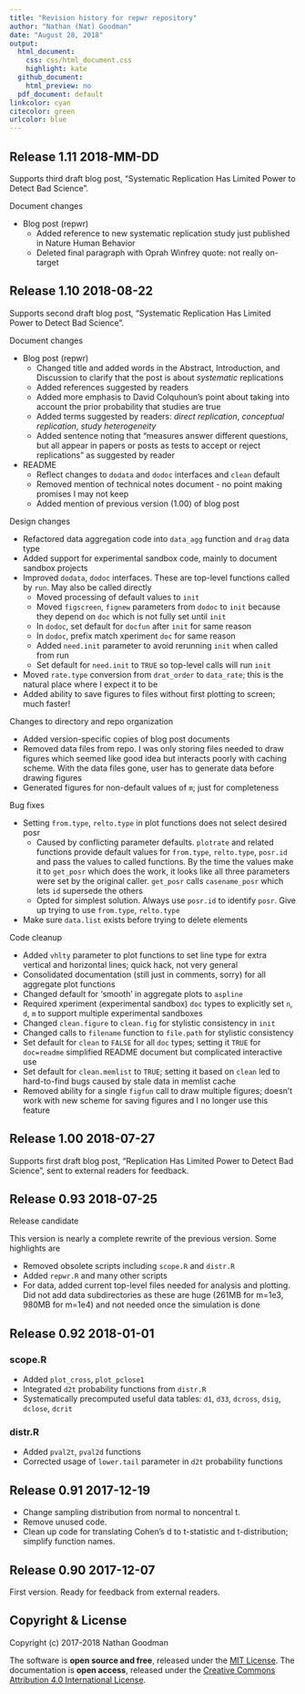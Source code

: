 ```yaml
---
title: "Revision history for repwr repository"
author: "Nathan (Nat) Goodman"
date: "August 28, 2018"
output:
  html_document:
    css: css/html_document.css
    highlight: kate
  github_document:
    html_preview: no
  pdf_document: default
linkcolor: cyan
citecolor: green
urlcolor: blue
---
```

<!-- NEWS.md is generated from NEWS.Rmd. Please edit that file -->

## Release 1.11 2018-MM-DD

Supports third draft blog post, "Systematic Replication Has Limited Power to Detect Bad Science".

Document changes

- Blog post (repwr)
    - Added reference to new systematic replication study just published in Nature Human Behavior
    - Deleted final paragraph with Oprah Winfrey quote: not really on-target

## Release 1.10 2018-08-22

Supports second draft blog post, "Systematic Replication Has Limited Power to Detect Bad Science".

Document changes

- Blog post (repwr)
    - Changed title and added words in the Abstract, Introduction, and Discussion to clarify that the post is about *systematic* replications
    - Added references suggested by readers
    - Added more emphasis to David Colquhoun's point about taking into account the prior probability that studies are true 
    - Added terms suggested by readers: *direct replication*, *conceptual replication*, *study heterogeneity*
    - Added sentence noting that "measures answer different questions, but all appear in papers or posts as tests to accept or reject replications" as suggested by reader

- README
    - Reflect changes to `dodata` and `dodoc` interfaces and `clean` default
    - Removed mention of technical notes document - no point making promises I may not keep
    - Added mention of previous version (1.00) of blog post

Design changes

- Refactored data aggregation code into `data_agg` function and `drag` data type
- Added support for experimental sandbox code, mainly to document sandbox projects
- Improved `dodata`, `dodoc` interfaces. These are top-level functions called by `run`. May also be called directly
    - Moved processing of default values to `init`
    - Moved `figscreen`, `fignew` parameters from `dodoc` to `init` because they depend on `doc` which is not fully set until `init`
    - In `dodoc`, set default for `docfun` after `init` for same reason
    - In `dodoc`, prefix match xperiment `doc` for same reason
    - Added `need.init` parameter to avoid rerunning `init` when called from run
    - Set default for `need.init` to `TRUE` so top-level calls will run `init` 
- Moved `rate.type` conversion from `drat_order` to `data_rate`; this is the natural place where I expect it to be
- Added ability to save figures to files without first plotting to screen; much faster!

Changes to directory and repo organization

- Added version-specific copies of blog post documents
- Removed data files from repo. I was only storing files needed to draw figures which seemed like good idea but interacts poorly with caching scheme. With the data files gone, user has to generate data before drawing figures
- Generated figures for non-default values of `m`; just for completeness

Bug fixes 

- Setting `from.type`, `relto.type` in plot functions does not select desired posr
    - Caused by conflicting parameter defaults. `plotrate` and related functions provide default values for `from.type`, `relto.type`, `posr.id` and pass the values to called functions. By the time the values make it to `get_posr` which does the work, it looks like all three parameters were set by the original caller. `get_posr` calls `casename_posr` which lets `id` supersede the others
    - Opted for simplest solution. Always use `posr.id` to identify `posr`. Give up trying to use `from.type`, `relto.type`
- Make sure `data.list` exists before trying to delete elements

Code cleanup

- Added `vhlty` parameter to plot functions to set line type for extra vertical and horizontal lines; quick hack, not very general
- Consolidated documentation (still just in comments, sorry) for all aggregate plot functions
- Changed default for 'smooth' in aggregate plots to `aspline`
- Required xperiment (experimental sandbox) `doc` types to explicitly set `n`, `d`, `m` to support multiple experimental sandboxes
- Changed `clean.figure` to `clean.fig` for stylistic consistency in `init`
- Changed calls to `filename` function to `file.path` for stylistic consistency
- Set default for `clean` to `FALSE` for all `doc` types; setting it `TRUE` for `doc=readme` simplified README document but complicated interactive use
- Set default for `clean.memlist` to `TRUE`; setting it based on `clean` led to hard-to-find bugs caused by stale data in memlist cache
- Removed ability for a single `figfun` call to draw multiple figures; doesn't work with new scheme for saving figures and I no longer use this feature

## Release 1.00 2018-07-27

Supports first draft blog post, "Replication Has Limited Power to Detect Bad Science", sent to external readers for feedback.

## Release 0.93 2018-07-25

Release candidate

This version is nearly a complete rewrite of the previous version.  Some highlights are

- Removed obsolete scripts including `scope.R` and `distr.R`
- Added `repwr.R` and many other scripts
- For data, added current top-level files needed for analysis and plotting. Did not add data subdirectories as these are huge (261MB for m=1e3, 980MB for m=1e4) and not needed once the simulation is done

## Release 0.92 2018-01-01

### scope.R

- Added `plot_cross`, `plot_pclose1`
- Integrated `d2t` probability functions from `distr.R`
- Systematically precomputed useful data tables: `d1`, `d33`, `dcross`, `dsig`, `dclose`, `dcrit`

### distr.R

- Added `pval2t`, `pval2d` functions
- Corrected usage of `lower.tail` parameter in `d2t` probability functions

## Release 0.91 2017-12-19

- Change sampling distribution from normal to noncentral t.
- Remove unused code.
- Clean up code for translating Cohen's d to t-statistic and t-distribution; simplify function names.

## Release 0.90 2017-12-07

First version. Ready for feedback from external readers.

## Copyright & License

Copyright (c) 2017-2018 Nathan Goodman

The software is **open source and free**, released under the [MIT License](https://opensource.org/licenses/MIT). The documentation is **open access**, released under the [Creative Commons Attribution 4.0 International License](https://creativecommons.org/licenses/by/4.0).
